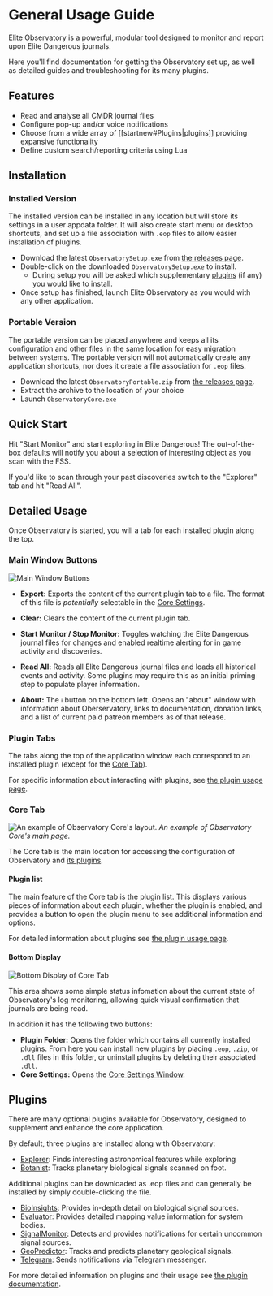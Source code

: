 # General Usage Guide

Elite Observatory is a powerful, modular tool designed to monitor and report upon Elite Dangerous journals.

Here you'll find documentation for getting the Observatory set up, as well as detailed guides and troubleshooting for its many plugins.

## Features

  * Read and analyse all CMDR journal files
  * Configure pop-up and/or voice notifications
  * Choose from a wide array of [[startnew#Plugins|plugins]] providing expansive functionality
  * Define custom search/reporting criteria using Lua

## Installation

### Installed Version

The installed version can be installed in any location but will store its settings in a user appdata folder. It will also create start menu or desktop shortcuts, and set up a file association with `.eop` files to allow easier installation of plugins.

  * Download the latest `ObservatorySetup.exe` from [the releases page](/release).
  * Double-click on the downloaded `ObservatorySetup.exe` to install.
    * During setup you will be asked which supplementary [plugins](/usage/plugins) (if any) you would like to install.
  * Once setup has finished, launch Elite Observatory as you would with any other application.

### Portable Version

The portable version can be placed anywhere and keeps all its configuration and other files in the same location for easy migration between systems. The portable version will not automatically create any application shortcuts, nor does it create a file association for `.eop` files.

  * Download the latest `ObservatoryPortable.zip` from [the releases page](/release).
  * Extract the archive to the location of your choice
  * Launch `ObservatoryCore.exe`

## Quick Start

Hit "Start Monitor" and start exploring in Elite Dangerous! The out-of-the-box defaults will notify you about a selection of interesting object as you scan with the FSS.

If you'd like to scan through your past discoveries switch to the "Explorer" tab and hit "Read All".

## Detailed Usage


Once Observatory is started, you will a tab for each installed plugin along the top.

### Main Window Buttons

![Main Window Buttons](/bottom-buttons.png)

* **Export:** Exports the content of the current plugin tab to a file. The format of this file is *potentially* selectable in the [Core Settings](#core-settings).

* **Clear:** Clears the content of the current plugin tab.

* **Start Monitor / Stop Monitor:** Toggles watching the Elite Dangerous journal files for changes and enabled realtime alerting for in game activity and discoveries.

* **Read All:** Reads all Elite Dangerous journal files and loads all historical events and activity. Some plugins may require this as an initial priming step to populate player information.

* **About:** The `ℹ️` button on the bottom left. Opens an "about" window with information about Oberservatory, links to documentation, donation links, and a list of current paid patreon members as of that release.

### Plugin Tabs

The tabs along the top of the application window each correspond to an installed plugin (except for the [Core Tab](#core-tab)).

For specific information about interacting with plugins, see [the plugin usage page](/usage/plugins).

### Core Tab

![An example of Observatory Core's layout.](/observatorycore-example.png)
*An example of Observatory Core's main page.*

The Core tab is the main location for accessing the configuration of Observatory and [its plugins](/usage/plugins). 

#### Plugin list

The main feature of the Core tab is the plugin list. This displays various pieces of information about each plugin, whether the plugin is enabled, and provides a button to open the plugin menu to see additional information and options.

For detailed information about plugins see [the plugin usage page](/usage/plugins).

#### Bottom Display

![Bottom Display of Core Tab](/core-buttons.png)

This area shows some simple status infomation about the current state of Observatory's log monitoring, allowing quick visual confirmation that journals are being read.

In addition it has the following two buttons:

* **Plugin Folder:** Opens the folder which contains all currently installed plugins. From here you can install new plugins by placing `.eop`, `.zip`, or `.dll` files in this folder, or uninstall plugins by deleting their associated `.dll`.
* **Core Settings:** Opens the [Core Settings Window](/usage/settings).

## Plugins

There are many optional plugins available for Observatory, designed to supplement and enhance the core application. 

By default, three plugins are installed along with Observatory:

  * [Explorer](/usage/plugins/explorer): Finds interesting astronomical features while exploring
  * [Botanist](/usage/plugins/botanist): Tracks planetary biological signals scanned on foot.

Additional plugins can be downloaded as .eop files and can generally be installed by simply double-clicking the file.

  * [BioInsights](/usage/plugins/thirdparty/bioinsights): Provides in-depth detail on biological signal sources.
  * [Evaluator](/usage/plugins/thirdparty/evaluator): Provides detailed mapping value information for system bodies.
  * [SignalMonitor](/usage/plugins/thirdparty/signalmonitor): Detects and provides notifications for certain uncommon signal sources.
  * [GeoPredictor](/usage/plugins/thirdparty/geopredictor): Tracks and predicts planetary geological signals.
  * [Telegram](/usage/plugins/thirdparty/telegram): Sends notifications via Telegram messenger.

For more detailed information on plugins and their usage see [the plugin documentation](/usage/plugins).